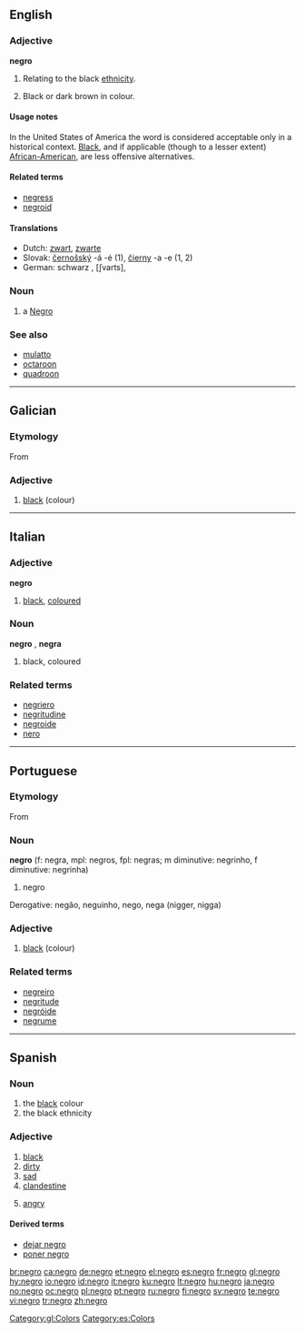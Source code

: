 {{also|Negro}}
==English==

===Adjective===
'''negro'''

# {{archaic}} Relating to the black [[ethnicity]].
# {{archaic}} Black or dark brown in colour.

====Usage notes====
In the United States of America the word is considered acceptable only in a historical context.  [[Black]], and if applicable (though to a lesser extent) [[African-American]], are less offensive alternatives.

====Related terms====
* [[negress]]
* [[negroid]]

====Translations====
* Dutch: [[zwart]], [[zwarte]]
* Slovak: [[černošský]] -á -é (1), [[čierny]] -a -e (1, 2)
* German: schwarz , [ʃvarts],

===Noun===
{{en-noun|negroes}}

# a [[Negro]]

===See also===
* [[mulatto]]
* [[octaroon]]
* [[quadroon]]

----

==Galician==

===Etymology===
From {{etyl|la|gl}} {{term|niger|lang=la}}

===Adjective===
{{gl-adj|f=negra}}

# [[black]] (colour)

[[Category:gl:Colors]]

----

==Italian==

===Adjective===
'''negro'''

# [[black]], [[coloured]]

===Noun===
'''negro''' {{m}}, '''negra''' {{f}}

# black, coloured

===Related terms===
* [[negriero]]
* [[negritudine]]
* [[negroide]]
* [[nero]]

----

==Portuguese==
===Etymology===
From {{etyl|la|gl}} {{term|niger|lang=la}}

===Noun===
'''negro''' (f: negra, mpl: negros, fpl: negras; m diminutive: negrinho, f diminutive: negrinha)

# negro

Derogative: negão, neguinho, nego, nega (nigger, nigga)

===Adjective===
{{gl-adj|f=negra}}

# [[black]] (colour)

===Related terms===
* [[negreiro]]
* [[negritude]]
* [[negróide]]
* [[negrume]]

----

==Spanish==

===Noun===
{{es-noun-m}}

# the [[black]] colour
# the black ethnicity

===Adjective===
{{es-adj|f=negra}}

# [[black]]
# [[dirty]]
# [[sad]]
# [[clandestine]]
# {{Spain}} [[angry]]

====Derived terms====
* [[dejar negro]]
* [[poner negro]]

[[Category:es:Colors]]

[[br:negro]]
[[ca:negro]]
[[de:negro]]
[[et:negro]]
[[el:negro]]
[[es:negro]]
[[fr:negro]]
[[gl:negro]]
[[hy:negro]]
[[io:negro]]
[[id:negro]]
[[it:negro]]
[[ku:negro]]
[[lt:negro]]
[[hu:negro]]
[[ja:negro]]
[[no:negro]]
[[oc:negro]]
[[pl:negro]]
[[pt:negro]]
[[ru:negro]]
[[fi:negro]]
[[sv:negro]]
[[te:negro]]
[[vi:negro]]
[[tr:negro]]
[[zh:negro]]
